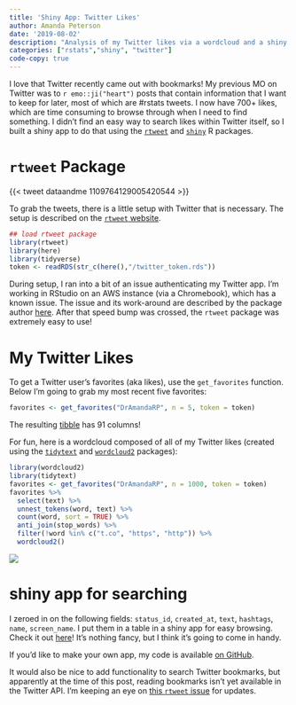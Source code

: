 ```yaml
---
title: 'Shiny App: Twitter Likes'
author: Amanda Peterson
date: '2019-08-02'
description: "Analysis of my Twitter likes via a wordcloud and a shiny app."
categories: ["rstats","shiny", "twitter"]
code-copy: true
---
```


<!-- Note: During transition from my old blog to my new blog (and given a hard drive failure causing the loss of my twitter token) I decided to just insert the images from my old blog instead of re-running the code. Thus, code chunks are not evaluated and static images are inserted instead. I may come back to change this in the future.-->

I love that Twitter recently came out with bookmarks! My previous MO on Twitter was to `r emo::ji("heart")` posts that contain information that I want to keep for later, most of which are #rstats tweets. I now have 700+ likes, which are time consuming to browse through when I need to find something. I didn't find an easy way to search likes within Twitter itself, so I built a shiny app to do that using the [`rtweet`](https://rtweet.info/index.html) and [`shiny`](https://shiny.rstudio.com/) R packages.

# `rtweet` Package

{{< tweet dataandme 1109764129005420544 >}}

To grab the tweets, there is a little setup with Twitter that is necessary. The setup is described on the [`rtweet` website](https://rtweet.info/index.html).

```r
## load rtweet package
library(rtweet)
library(here)
library(tidyverse)
token <- readRDS(str_c(here(),"/twitter_token.rds"))
```

During setup, I ran into a bit of an issue authenticating my Twitter app. I'm working in RStudio on an AWS instance (via a Chromebook), which has a known issue. The issue and its work-around are described by the package author [here](https://github.com/mkearney/rtweet/issues/156). After that speed bump was crossed, the `rtweet` package was extremely easy to use!

# My Twitter Likes

To get a Twitter user's favorites (aka likes), use the `get_favorites` function. Below I'm going to grab my most recent five favorites:

```r
favorites <- get_favorites("DrAmandaRP", n = 5, token = token)
```

The resulting [tibble](https://tibble.tidyverse.org/) has 91 columns!

For fun, here is a wordcloud composed of all of my Twitter likes (created using the [`tidytext`](https://cran.r-project.org/web/packages/tidytext/index.html) and [`wordcloud2`](https://cran.r-project.org/web/packages/wordcloud2/index.html) packages):

```r
library(wordcloud2)
library(tidytext)
favorites <- get_favorites("DrAmandaRP", n = 1000, token = token)
favorites %>% 
  select(text) %>%
  unnest_tokens(word, text) %>%
  count(word, sort = TRUE) %>%
  anti_join(stop_words) %>%
  filter(!word %in% c("t.co", "https", "http")) %>%
  wordcloud2()

```

![](twitter_wordcloud.png){fig-alt="twitter likes wordcloud" fig-align="center"}

# shiny app for searching

I zeroed in on the following fields: `status_id`, `created_at`, `text`, `hashtags`, `name`, `screen_name`. I put them in a table in a shiny app for easy browsing. Check it out [here](https://amandarp.shinyapps.io/TwitterLikes/)! It's nothing fancy, but I think it's going to come in handy.

If you'd like to make your own app, my code is available [on GitHub](https://github.com/AmandaRP/TwitterBrowser/blob/master/TwitterBrowser/app.R).

It would also be nice to add functionality to search Twitter bookmarks, but apparently at the time of this post, reading bookmarks isn't yet available in the Twitter API. I'm keeping an eye on [this `rtweet` issue](https://github.com/mkearney/rtweet/issues/344) for updates.
